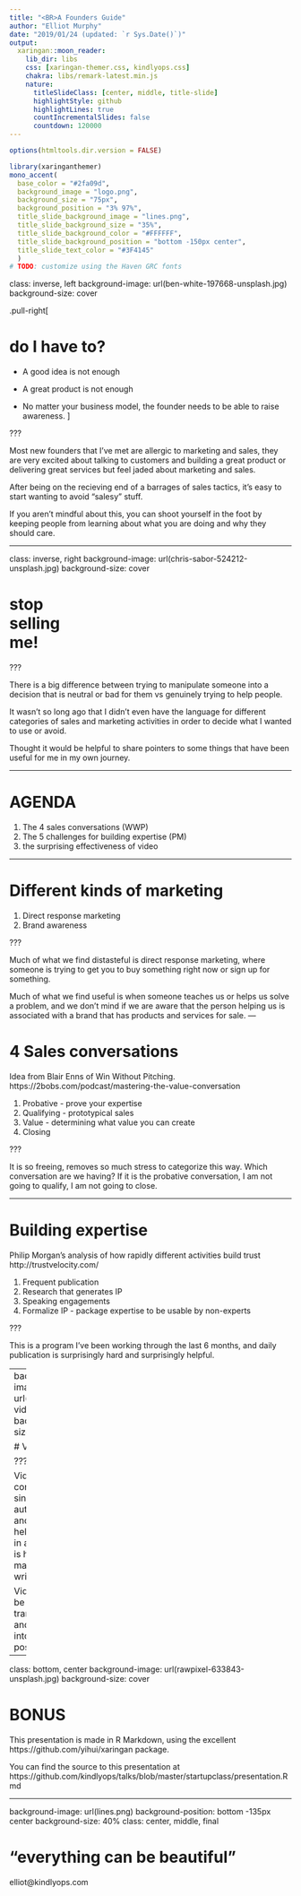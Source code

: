 ```yaml
---
title: "<BR>A Founders Guide"
author: "Elliot Murphy"
date: "2019/01/24 (updated: `r Sys.Date()`)"
output:
  xaringan::moon_reader:
    lib_dir: libs
    css: [xaringan-themer.css, kindlyops.css]
    chakra: libs/remark-latest.min.js
    nature:
      titleSlideClass: [center, middle, title-slide]
      highlightStyle: github
      highlightLines: true
      countIncrementalSlides: false
      countdown: 120000
---
```


```r
options(htmltools.dir.version = FALSE)
```
```r
library(xaringanthemer)
mono_accent(
  base_color = "#2fa09d",
  background_image = "logo.png",
  background_size = "75px",
  background_position = "3% 97%",
  title_slide_background_image = "lines.png",
  title_slide_background_size = "35%",
  title_slide_background_color = "#FFFFFF",
  title_slide_background_position = "bottom -150px center",
  title_slide_text_color = "#3F4145"
  )
# TODO: customize using the Haven GRC fonts
```

class: inverse, left
background-image: url(ben-white-197668-unsplash.jpg)
background-size: cover

.pull-right[

# do I have to?

- A good idea is not enough

- A great product is not enough

- No matter your business model, the founder needs to be able to raise awareness.
]

???

Most new founders that I've met are allergic to marketing and sales,
they are very excited about talking to customers and building a great
product or delivering great services but feel jaded about marketing and
sales.

After being on the recieving end of a barrages of sales tactics, it's easy
to start wanting to avoid "salesy" stuff.

If you aren't mindful about this, you can shoot yourself in the foot by
keeping people from learning about what you are doing and why they should care.

---

class: inverse, right
background-image: url(chris-sabor-524212-unsplash.jpg)
background-size: cover

# stop<br>selling<br>me!

???

There is a big difference between trying to manipulate someone into a
decision that is neutral or bad for them vs genuinely trying to help people.

It wasn't so long ago that I didn't even have the language for different categories
of sales and marketing activities in order to decide what I wanted to use or avoid.

Thought it would be helpful to share pointers to some things that have been
useful for me in my own journey.

---

# AGENDA

1. The 4 sales conversations (WWP)
2. The 5 challenges for building expertise (PM)
3. the surprising effectiveness of video

---

# Different kinds of marketing

1. Direct response marketing
2. Brand awareness

???

Much of what we find distasteful is direct response marketing, where
someone is trying to get you to buy something right now or sign up for something.

Much of what we find useful is when someone teaches us or helps us solve a problem,
and we don't mind if we are aware that the person helping us is associated with
a brand that has products and services for sale.
---

# 4 Sales conversations

Idea from Blair Enns of Win Without Pitching.
https://2bobs.com/podcast/mastering-the-value-conversation

1. Probative - prove your expertise
2. Qualifying - prototypical sales
3. Value - determining what value you can create
4. Closing

???

It is so freeing, removes so much stress to categorize this way.
Which conversation are we having?
If it is the probative conversation, I am not going to
qualify, I am not going to close.

---

# Building expertise

Philip Morgan's analysis of how rapidly different activities
build trust http://trustvelocity.com/

1. Frequent publication
2. Research that generates IP
3. Speaking engagements
4. Formalize IP  - package expertise to be usable by non-experts

???

This is a program I've been working through the last 6 months,
and daily publication is surprisingly hard and surprisingly helpful.

---
background-image: url(photo-video.jpg)
background-size: cover

# Video

???

Video can convey sincerity, authenticity, and
helpfulness in a way that is hard to match in
written form.

Videos can be transcribed and turned into blog posts.


---

class: bottom, center
background-image: url(rawpixel-633843-unsplash.jpg)
background-size: cover

# BONUS

This presentation is made in R Markdown, using the excellent https://github.com/yihui/xaringan package.

You can find the source to this presentation at https://github.com/kindlyops/talks/blob/master/startupclass/presentation.Rmd

---
background-image: url(lines.png)
background-position: bottom -135px center
background-size: 40%
class: center, middle, final

# "everything can be beautiful"

  elliot@kindlyops.com
